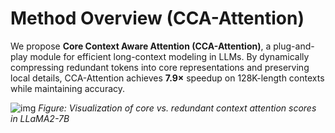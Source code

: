 # Method Overview (CCA-Attention)

We propose **Core Context Aware Attention (CCA-Attention)**, a plug-and-play module for efficient long-context modeling in LLMs. By dynamically compressing redundant tokens into core representations and preserving local details, CCA-Attention achieves **7.9×** speedup on 128K-length contexts while maintaining accuracy.

![img](./imgs/visual.png)
*Figure: Visualization of core vs. redundant context attention scores in LLaMA2-7B*

